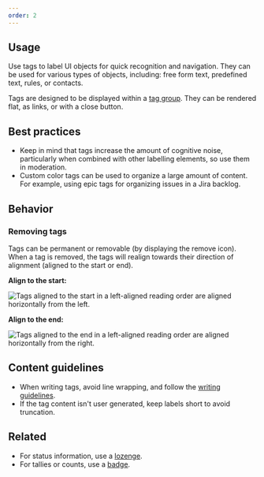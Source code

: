 ```yaml
---
order: 2
---
```


## Usage

Use tags to label UI objects for quick recognition and navigation. They can be used for various types of objects, including: free form text, predefined text, rules, or contacts.

Tags are designed to be displayed within a [tag group](/components/tag-group). They can be rendered flat, as links, or with a close button.

## Best practices

- Keep in mind that tags increase the amount of cognitive noise, particularly when combined with other labelling elements, so use them in moderation.
- Custom color tags can be used to organize a large amount of content. For example, using epic tags for organizing issues in a Jira backlog.

## Behavior

### Removing tags

Tags can be permanent or removable (by displaying the remove icon). When a tag is removed, the tags will realign towards their direction of alignment (aligned to the start or end).

**Align to the start:**

![Tags aligned to the start in a left-aligned reading order are aligned horizontally from the left.](images/removing-tags-left-to-right.png)

**Align to the end:**

![Tags aligned to the end in a left-aligned reading order are aligned horizontally from the right.](images/removing-tags-right-to-left.png)

## Content guidelines

- When writing tags, avoid line wrapping, and follow the [writing guidelines](/content/writing-style).
- If the tag content isn't user generated, keep labels short to avoid truncation.

## Related

- For status information, use a [lozenge](/components/lozenge).
- For tallies or counts, use a [badge](/components/badge).
